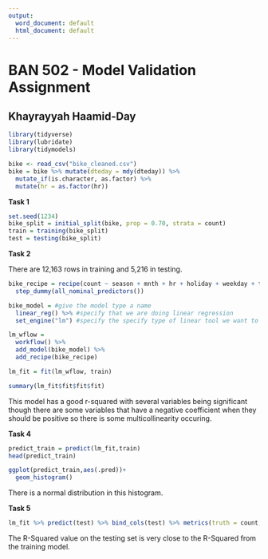 ---
output:
  word_document: default
  html_document: default
---
# BAN 502 - Model Validation Assignment

## Khayrayyah Haamid-Day

```{r message=TRUE, warning=TRUE, include=FALSE}
library(tidyverse)
library(lubridate)
library(tidymodels)

bike <- read_csv("bike_cleaned.csv")
bike = bike %>% mutate(dteday = mdy(dteday)) %>% 
  mutate_if(is.character, as.factor) %>%
  mutate(hr = as.factor(hr)) 
```

**Task 1**

```{r}
set.seed(1234)
bike_split = initial_split(bike, prop = 0.70, strata = count)
train = training(bike_split)
test = testing(bike_split)
```

**Task 2**

There are 12,163 rows in training and 5,216 in testing.

```{r}
bike_recipe = recipe(count ~ season + mnth + hr + holiday + weekday + temp + weathersit, train) %>%
  step_dummy(all_nominal_predictors())

bike_model = #give the model type a name 
  linear_reg() %>% #specify that we are doing linear regression
  set_engine("lm") #specify the specify type of linear tool we want to use 

lm_wflow = 
  workflow() %>% 
  add_model(bike_model) %>% 
  add_recipe(bike_recipe)

lm_fit = fit(lm_wflow, train)

summary(lm_fit$fit$fit$fit)
```
This model has a good r-squared with several variables being significant though there are some variables that have a negative coefficient when they should be positive so there is some multicollinearity occuring. 

**Task 4**

```{r}
predict_train = predict(lm_fit,train)
head(predict_train)

ggplot(predict_train,aes(.pred))+
  geom_histogram()
```
There is a normal distribution in this histogram.

**Task 5** 

```{r}
lm_fit %>% predict(test) %>% bind_cols(test) %>% metrics(truth = count, estimate = .pred)
```

The R-Squared value on the testing set is very close to the R-Squared from the training model.
